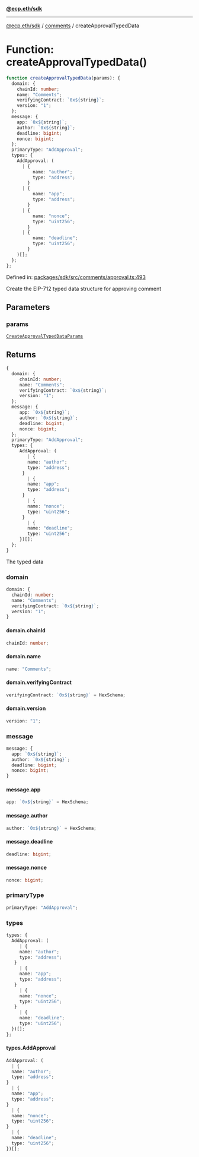 [**@ecp.eth/sdk**](../../index.mdx)

---

[@ecp.eth/sdk](/sdk-reference/index.mdx) / [comments](/sdk-reference/comments/index.mdx) / createApprovalTypedData

# Function: createApprovalTypedData()

```ts
function createApprovalTypedData(params): {
  domain: {
    chainId: number;
    name: "Comments";
    verifyingContract: `0x${string}`;
    version: "1";
  };
  message: {
    app: `0x${string}`;
    author: `0x${string}`;
    deadline: bigint;
    nonce: bigint;
  };
  primaryType: "AddApproval";
  types: {
    AddApproval: (
      | {
          name: "author";
          type: "address";
        }
      | {
          name: "app";
          type: "address";
        }
      | {
          name: "nonce";
          type: "uint256";
        }
      | {
          name: "deadline";
          type: "uint256";
        }
    )[];
  };
};
```

Defined in: [packages/sdk/src/comments/approval.ts:493](https://github.com/ecp-eth/comments-monorepo/blob/main/packages/sdk/src/comments/approval.ts#L493)

Create the EIP-712 typed data structure for approving comment

## Parameters

### params

[`CreateApprovalTypedDataParams`](/sdk-reference/comments/type-aliases/CreateApprovalTypedDataParams.mdx)

## Returns

```ts
{
  domain: {
     chainId: number;
     name: "Comments";
     verifyingContract: `0x${string}`;
     version: "1";
  };
  message: {
     app: `0x${string}`;
     author: `0x${string}`;
     deadline: bigint;
     nonce: bigint;
  };
  primaryType: "AddApproval";
  types: {
     AddApproval: (
        | {
        name: "author";
        type: "address";
      }
        | {
        name: "app";
        type: "address";
      }
        | {
        name: "nonce";
        type: "uint256";
      }
        | {
        name: "deadline";
        type: "uint256";
     })[];
  };
}
```

The typed data

### domain

```ts
domain: {
  chainId: number;
  name: "Comments";
  verifyingContract: `0x${string}`;
  version: "1";
}
```

#### domain.chainId

```ts
chainId: number;
```

#### domain.name

```ts
name: "Comments";
```

#### domain.verifyingContract

```ts
verifyingContract: `0x${string}` = HexSchema;
```

#### domain.version

```ts
version: "1";
```

### message

```ts
message: {
  app: `0x${string}`;
  author: `0x${string}`;
  deadline: bigint;
  nonce: bigint;
}
```

#### message.app

```ts
app: `0x${string}` = HexSchema;
```

#### message.author

```ts
author: `0x${string}` = HexSchema;
```

#### message.deadline

```ts
deadline: bigint;
```

#### message.nonce

```ts
nonce: bigint;
```

### primaryType

```ts
primaryType: "AddApproval";
```

### types

```ts
types: {
  AddApproval: (
     | {
     name: "author";
     type: "address";
   }
     | {
     name: "app";
     type: "address";
   }
     | {
     name: "nonce";
     type: "uint256";
   }
     | {
     name: "deadline";
     type: "uint256";
  })[];
};
```

#### types.AddApproval

```ts
AddApproval: (
  | {
  name: "author";
  type: "address";
}
  | {
  name: "app";
  type: "address";
}
  | {
  name: "nonce";
  type: "uint256";
}
  | {
  name: "deadline";
  type: "uint256";
})[];
```

